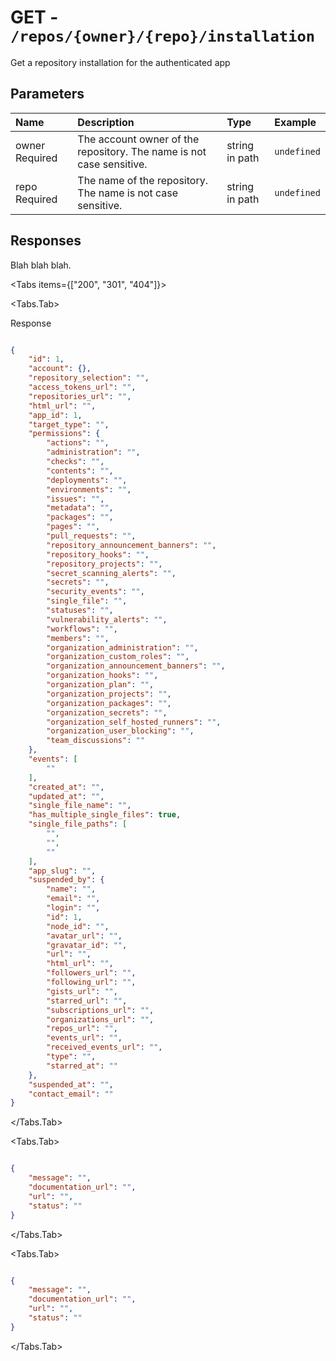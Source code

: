 
# GET - `/repos/{owner}/{repo}/installation`

Get a repository installation for the authenticated app

## Parameters

| Name | Description | Type | Example |
| :---- | :---- | :---- | :---- |
| owner <span class="bg-blue-100 text-blue-800 text-xs font-medium me-2 px-2.5 py-0.5 rounded dark:bg-blue-900 dark:text-blue-300">Required</span> | The account owner of the repository. The name is not case sensitive. | string in path | `undefined` |
| repo <span class="bg-blue-100 text-blue-800 text-xs font-medium me-2 px-2.5 py-0.5 rounded dark:bg-blue-900 dark:text-blue-300">Required</span> | The name of the repository. The name is not case sensitive. | string in path | `undefined` |

## Responses

Blah blah blah.

<Tabs items={["200", "301", "404"]}>

<Tabs.Tab>

Response

```json

{
    "id": 1,
    "account": {},
    "repository_selection": "",
    "access_tokens_url": "",
    "repositories_url": "",
    "html_url": "",
    "app_id": 1,
    "target_type": "",
    "permissions": {
        "actions": "",
        "administration": "",
        "checks": "",
        "contents": "",
        "deployments": "",
        "environments": "",
        "issues": "",
        "metadata": "",
        "packages": "",
        "pages": "",
        "pull_requests": "",
        "repository_announcement_banners": "",
        "repository_hooks": "",
        "repository_projects": "",
        "secret_scanning_alerts": "",
        "secrets": "",
        "security_events": "",
        "single_file": "",
        "statuses": "",
        "vulnerability_alerts": "",
        "workflows": "",
        "members": "",
        "organization_administration": "",
        "organization_custom_roles": "",
        "organization_announcement_banners": "",
        "organization_hooks": "",
        "organization_plan": "",
        "organization_projects": "",
        "organization_packages": "",
        "organization_secrets": "",
        "organization_self_hosted_runners": "",
        "organization_user_blocking": "",
        "team_discussions": ""
    },
    "events": [
        ""
    ],
    "created_at": "",
    "updated_at": "",
    "single_file_name": "",
    "has_multiple_single_files": true,
    "single_file_paths": [
        "",
        "",
        ""
    ],
    "app_slug": "",
    "suspended_by": {
        "name": "",
        "email": "",
        "login": "",
        "id": 1,
        "node_id": "",
        "avatar_url": "",
        "gravatar_id": "",
        "url": "",
        "html_url": "",
        "followers_url": "",
        "following_url": "",
        "gists_url": "",
        "starred_url": "",
        "subscriptions_url": "",
        "organizations_url": "",
        "repos_url": "",
        "events_url": "",
        "received_events_url": "",
        "type": "",
        "starred_at": ""
    },
    "suspended_at": "",
    "contact_email": ""
}

```

</Tabs.Tab>

<Tabs.Tab>



```json

{
    "message": "",
    "documentation_url": "",
    "url": "",
    "status": ""
}

```

</Tabs.Tab>

<Tabs.Tab>



```json

{
    "message": "",
    "documentation_url": "",
    "url": "",
    "status": ""
}

```

</Tabs.Tab>

</Tabs>